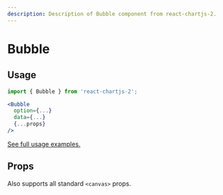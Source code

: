 ```yaml
---
description: Description of Bubble component from react-chartjs-2.
---
```



# Bubble

## Usage

```jsx
import { Bubble } from 'react-chartjs-2';

<Bubble
  option={...}
  data={...}
  {...props}
/>
```

[See full usage examples.](/tags/bubble-chart)

## Props

Also supports all standard `<canvas>` props.

<PropsTable component='Bubble' />
